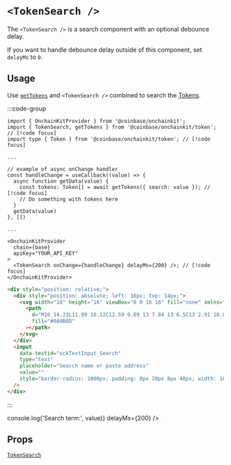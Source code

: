 
# `<TokenSearch />`

The `<TokenSearch />` is a search component with an optional debounce delay.

If you want to handle debounce delay outside of this component, set `delayMs` to `0`.

## Usage

Use [`getTokens`](/token/get-tokens) and `<TokenSearch />` combined to search the [Tokens](/token/types#token).

:::code-group

```tsx [code]
import { OnchainKitProvider } from '@coinbase/onchainkit';
import { TokenSearch, getTokens } from '@coinbase/onchainkit/token'; // [!code focus]
import type { Token } from '@coinbase/onchainkit/token'; // [!code focus]

...

// example of async onChange handler
const handleChange = useCallback((value) => {
  async function getData(value) {
    const tokens: Token[] = await getTokens({ search: value }); // [!code focus]
    // Do something with tokens here
  }
  getData(value)
}, [])

...

<OnchainKitProvider
  chain={base}
  apiKey="YOUR_API_KEY"
>
  <TokenSearch onChange={handleChange} delayMs={200} />; // [!code focus]
</OnchainKitProvider>
```

```html [return html]
<div style="position: relative;">
  <div style="position: absolute; left: 16px; top: 14px;">
    <svg width="16" height="16" viewBox="0 0 16 16" fill="none" xmlns="http://www.w3.org/2000/svg">
      <path
        d="M16 14.23L11.89 10.12C12.59 9.09 13 7.84 13 6.5C13 2.91 10.09 0 6.5 0C2.91 0 0 2.91 0 6.5C0 10.09 2.91 13 6.5 13C7.84 13 9.09 12.59 10.13 11.89L14.23 16L16 14.23ZM6.5 10.5C4.29 10.5 2.5 8.71 2.5 6.5C2.5 4.29 4.29 2.5 6.5 2.5C8.71 2.5 10.5 4.29 10.5 6.5C10.5 8.71 8.71 10.5 6.5 10.5Z"
        fill="#0A0B0D"
      ></path>
    </svg>
  </div>
  <input
    data-testid="ockTextInput_Search"
    type="text"
    placeholder="Search name or paste address"
    value=""
    style="border-radius: 1000px; padding: 8px 20px 8px 48px; width: 100%; background: rgb(238, 240, 243); color: rgb(91, 97, 110);"
  />
</div>
```

:::

<App>
  <TokenSearch onChange={(value) => console.log('Search term:', value)} delayMs={200} />
</App>

## Props

[`TokenSearch`](/token/types#tokensearchreact)
